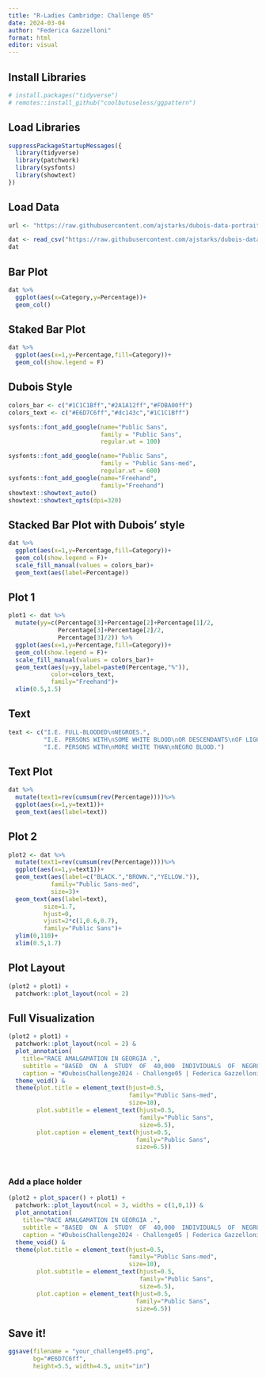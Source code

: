 ```yaml
---
title: "R-Ladies Cambridge: Challenge 05"
date: 2024-03-04
author: "Federica Gazzelloni"
format: html
editor: visual
---
```


## Install Libraries
```r
# install.packages("tidyverse")
# remotes::install_github("coolbutuseless/ggpattern")
```

## Load Libraries 
```r
suppressPackageStartupMessages({
  library(tidyverse)
  library(patchwork)
  library(sysfonts)
  library(showtext)
})
```


## Load Data
```r
url <- "https://raw.githubusercontent.com/ajstarks/dubois-data-portraits/master/challenge/2024/challenge05/data.csv"

dat <- read_csv("https://raw.githubusercontent.com/ajstarks/dubois-data-portraits/master/challenge/2024/challenge05/data.csv")
dat
```

## Bar Plot
```r
dat %>%
  ggplot(aes(x=Category,y=Percentage))+
  geom_col()
```


## Staked Bar Plot
```r
dat %>%
  ggplot(aes(x=1,y=Percentage,fill=Category))+
  geom_col(show.legend = F)
```


## Dubois Style
```r
colors_bar <- c("#1C1C1Bff","#2A1A12ff","#FDBA00ff")
colors_text <- c("#E6D7C6ff","#dc143c","#1C1C1Bff")
```


```r
sysfonts::font_add_google(name="Public Sans",
                          family = "Public Sans",
                          regular.wt = 100)

sysfonts::font_add_google(name="Public Sans",
                          family = "Public Sans-med",
                          regular.wt = 600)
sysfonts::font_add_google(name="Freehand",
                          family="Freehand")
showtext::showtext_auto()
showtext::showtext_opts(dpi=320)
```



## Stacked Bar Plot with Dubois' style
```r
dat %>%
  ggplot(aes(x=1,y=Percentage,fill=Category))+
  geom_col(show.legend = F)+
  scale_fill_manual(values = colors_bar)+
  geom_text(aes(label=Percentage))
```





## Plot 1

```r
plot1 <- dat %>%
  mutate(yy=c(Percentage[3]+Percentage[2]+Percentage[1]/2,
              Percentage[3]+Percentage[2]/2,
              Percentage[3]/2)) %>%
  ggplot(aes(x=1,y=Percentage,fill=Category))+
  geom_col(show.legend = F)+
  scale_fill_manual(values = colors_bar)+
  geom_text(aes(y=yy,label=paste0(Percentage,"%")),
            color=colors_text,
            family="Freehand")+
  xlim(0.5,1.5)
```




## Text
```r
text <- c("I.E. FULL-BLOODED\nNEGROES.",
          "I.E. PERSONS WITH\nSOME WHITE BLOOD\nOR DESCENDANTS\nOF LIGHT COLORED\nAFRICANS.",
          "I.E. PERSONS WITH\nMORE WHITE THAN\nNEGRO BLOOD.")
```



## Text Plot
```r
dat %>%
  mutate(text1=rev(cumsum(rev(Percentage))))%>%
  ggplot(aes(x=1,y=text1))+
  geom_text(aes(label=text))
```


## Plot 2

```r
plot2 <- dat %>%
  mutate(text1=rev(cumsum(rev(Percentage))))%>%
  ggplot(aes(x=1,y=text1))+
  geom_text(aes(label=c("BLACK.","BROWN.","YELLOW.")),
            family="Public Sans-med",
            size=3)+
  geom_text(aes(label=text),
          size=1.7,
          hjust=0,
          vjust=2*c(1,0.6,0.7),
          family="Public Sans")+
  ylim(0,110)+
  xlim(0.5,1.7)
```



## Plot Layout

```r
(plot2 + plot1) + 
  patchwork::plot_layout(ncol = 2)
```


## Full Visualization

```r
(plot2 + plot1) + 
  patchwork::plot_layout(ncol = 2) & 
  plot_annotation(
    title="RACE AMALGAMATION IN GEORGIA .",
    subtitle = "BASED  ON  A  STUDY  OF  40,000  INDIVIDUALS  OF  NEGRO  DESCENT.\n",
    caption = "#DuboisChallenge2024 - Challenge05 | Federica Gazzelloni\n") &
  theme_void() &
  theme(plot.title = element_text(hjust=0.5,
                                  family="Public Sans-med",
                                  size=10),
        plot.subtitle = element_text(hjust=0.5,
                                     family="Public Sans",
                                     size=6.5),
        plot.caption = element_text(hjust=0.5,
                                    family="Public Sans",
                                    size=6.5))

  
```


### Add a place holder

```r
(plot2 + plot_spacer() + plot1) + 
  patchwork::plot_layout(ncol = 3, widths = c(1,0,1)) & 
  plot_annotation(
    title="RACE AMALGAMATION IN GEORGIA .",
    subtitle = "BASED  ON  A  STUDY  OF  40,000  INDIVIDUALS  OF  NEGRO  DESCENT.\n",
    caption = "#DuboisChallenge2024 - Challenge05 | Federica Gazzelloni\n") &
  theme_void() &
  theme(plot.title = element_text(hjust=0.5,
                                  family="Public Sans-med",
                                  size=10),
        plot.subtitle = element_text(hjust=0.5,
                                     family="Public Sans",
                                     size=6.5),
        plot.caption = element_text(hjust=0.5,
                                    family="Public Sans",
                                    size=6.5))
```



## Save it!
```r
ggsave(filename = "your_challenge05.png", 
       bg="#E6D7C6ff",
       height=5.5, width=4.5, unit="in")
```

